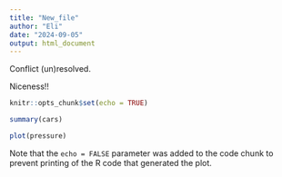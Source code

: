 ```yaml
---
title: "New_file"
author: "Eli"
date: "2024-09-05"
output: html_document
---
```



Conflict (un)resolved.

Niceness!!

```r
knitr::opts_chunk$set(echo = TRUE)
```


```r
summary(cars)
```

```r
plot(pressure)
```

Note that the `echo = FALSE` parameter was added to the code chunk to prevent printing of the R code that generated the plot.

